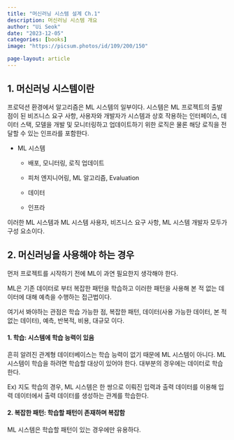 ```yaml
---
title: "머신러닝 시스템 설계 Ch.1"
description: 머신러닝 시스템 개요
author: "Ui Seok"
date: "2023-12-05"
categories: [books]
image: "https://picsum.photos/id/109/200/150"

page-layout: article
---
```


## 1. 머신러닝 시스템이란

프로덕션 환경에서 알고리즘은 ML 시스템의 일부이다. 시스템은 ML 프로젝트의 출발점이 된 비즈니스 요구 사항, 사용자와 개발자가 시스템과 상호 작용하는 인터페이스, 데이터 스택, 모델을 개발 및 모니터링하고 업데이트하기 위한 로직은 물론 해당 로직을 전달할 수 있는 인프라를 포함한다.

- ML 시스템

    - 배포, 모니터링, 로직 업데이트

    - 피처 엔지니어링, ML 알고리즘, Evaluation

    - 데이터

    - 인프라

이러한 ML 시스템과 ML 시스템 사용자, 비즈니스 요구 사항, ML 시스템 개발자 모두가 구성 요소이다.


## 2. 머신러닝을 사용해야 하는 경우

먼저 프로젝트를 시작하기 전에 ML이 과연 필요한지 생각해야 한다.

ML은 기존 데이터로 부터 복잡한 패턴을 학습하고 이러한 패턴을 사용해 본 적 없는 데이터에 대해 예측을 수행하는 접근법이다.

여기서 봐야하는 관점은 학습 가능한 점, 복잡한 패턴, 데이터(사용 가능한 데이터, 본 적 없는 데이터), 예측, 반복적, 비용, 대규모 이다.

#### 1. 학습: 시스템에 학습 능력이 있음

흔히 알려진 관계형 데이터베이스는 학습 능력이 없기 때문에 ML 시스템이 아니다. ML 시스템이 학습을 하려면 학습할 대상이 있어야 한다. 대부분의 경우에는 데이터로 학습한다.

Ex) 지도 학습의 경우, ML 시스템은 한 쌍으로 이뤄진 입력과 출력 데이터를 이용해 입력 데이터에서 출력 데이터를 생성하는 관계를 학습한다.

#### 2. 복잡한 패턴: 학습할 패턴이 존재하며 복잡함

ML 시스템은 학습할 패턴이 있는 경우에만 유용하다.